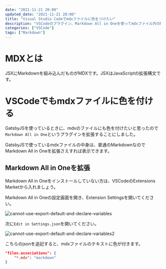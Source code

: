 ```yaml
---
date: "2021-11-21 20:00"
updated_date: "2021-11-21 20:00"
title: "Visual Studio Codeでmdxファイルに色をつけたい"
description: "VSCodeのプラグイン、Markdown All in Oneを使ってmdxファイル内のMarkdownに色を付けます"
categories: ["VSCode"]
tags: ["Markdown"]
---
```


# MDXとは
JSXにMarkdownを組み込んだものがMDXです。JSXはJavaScriptの拡張構文です。

# VSCodeでもmdxファイルに色を付ける
GatsbyJSを使っているときに、mdxのファイルにも色を付けたいと思ったので`Markdown All in One`というプラグインを拡張することにしました。

GatsbyJSで使っているmdxファイルの中身は、普通のMarkdownなのでMarkdown All in Oneを拡張さえすれば表示できます。

## Markdown All in Oneを拡張
Markdown All in Oneをインストールしていない方は、VSCodeのExtensions Marketから入れましょう。

Markdown All in Oneの設定画面を開き、Extension Settingsを開いてください。

![cannot-use-export-default-and-declare-variables](/images/cannot-use-export-default-and-declare-variables.png)

次に`Edit in Settings.json`を開いてください。

![cannot-use-export-default-and-declare-variables2](/images/cannot-use-export-default-and-declare-variables2.png)

こちらのjsonを追記すると、mdxファイルのテキストに色が付きます。

```json
"files.associations": {
    "*.mdx": "markdown"
}
```
